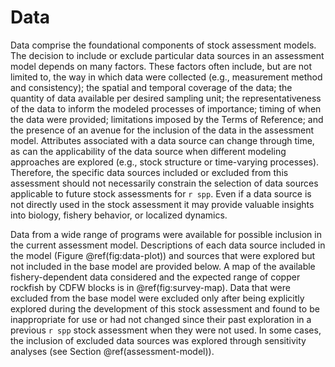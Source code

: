 # Data

Data comprise the foundational components of stock assessment models.
The decision to include or exclude particular data sources in an assessment model depends on many factors.
These factors often include, but are not limited to,
the way in which data were collected (e.g., measurement method and consistency);
the spatial and temporal coverage of the data;
the quantity of data available per desired sampling unit;
the representativeness of the data to inform the modeled processes of importance;
timing of when the data were provided;
limitations imposed by the Terms of Reference; and
the presence of an avenue for the inclusion of the data in the assessment model.
Attributes associated with a data source can change through time,
as can the applicability of the data source when different modeling approaches are explored (e.g., stock structure or time-varying processes).
Therefore, the specific data sources included or excluded from this assessment should not necessarily constrain the selection of data sources applicable to future stock assessments for `r spp`.
Even if a data source is not directly used in the stock assessment it may provide valuable insights into biology, fishery behavior, or localized dynamics.

Data from a wide range of programs were available for possible inclusion in the current assessment model.
Descriptions of each data source included in the model (Figure \@ref(fig:data-plot)) and sources that were explored but not included in the base model are provided below. A map of the available fishery-dependent data considered and the expected range of copper rockfish by CDFW blocks is in \@ref(fig:survey-map). Data that were excluded from the base model were excluded only after being explicitly explored during the development of this stock assessment and found to be inappropriate for use or had not changed since their past exploration in a previous `r spp` stock assessment when they were not used. In some cases, the inclusion of excluded data sources was explored through sensitivity analyses (see Section \@ref(assessment-model)).
